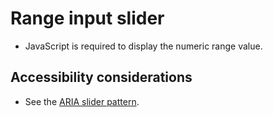 
# Range input slider
- JavaScript is required to display the numeric range value.

## Accessibility considerations
- See the [ARIA slider pattern](https://www.w3.org/WAI/ARIA/apg/patterns/slider/).

<Preview>
    <Story id="forms-range-input-slider--range-input-slider" />
</Preview>
